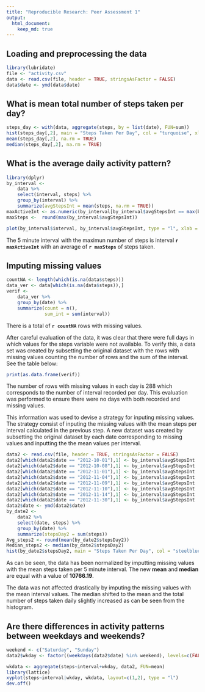 ```yaml
---
title: "Reproducible Research: Peer Assessment 1"
output: 
  html_document:
    keep_md: true
---
```



## Loading and preprocessing the data
```r
library(lubridate)
file <- "activity.csv"
data <- read.csv(file, header = TRUE, stringsAsFactor = FALSE)
data$date <- ymd(data$date)
```

## What is mean total number of steps taken per day?
```r
steps_day <- with(data, aggregate(steps, by = list(date), FUN=sum))    
hist(steps_day[,2], main = "Steps Taken Per Day", col = "turquoise", xlab = "steps/day")
mean(steps_day[,2], na.rm = TRUE)  
median(steps_day[,2], na.rm = TRUE) 
```   

## What is the average daily activity pattern?
```r
library(dplyr)
by_interval <- 
    data %>%
    select(interval, steps) %>%
    group_by(interval) %>%
    summarize(avgStepsInt = mean(steps, na.rm = TRUE))
maxActiveInt <- as.numeric(by_interval[by_interval$avgStepsInt == max(by_interval$avgStepsInt),1])
maxSteps <-  round(max(by_interval$avgStepsInt))
```
```r
plot(by_interval$interval, by_interval$avgStepsInt, type = "l", xlab = "5-minute interval", ylab = "steps")
```  

The 5 minute interval with the maximun number of steps is interval **`r maxActiveInt`** with an average of **`r maxSteps`** of steps taken.  

## Imputing missing values

```r
countNA <- length(which(is.na(data$steps)))
data_ver <- data[which(is.na(data$steps)),]
verif <- 
    data_ver %>%
    group_by(date) %>% 
    summarize(count = n(),
              sum_int = sum(interval))
```  
There is a total of **`r countNA`** rows with missing values.  

After careful evaluation of the data, it was clear that there were full days in which values for the steps variable were not available. To verify this, a data set was created by subsetting the original dataset with the rows with missing values counting the number of rows and the sum of the interval. See the table below:  
```r
print(as.data.frame(verif))
```  
The number of rows with missing values in each day is 288 which corresponds to the number of interval recorded per day. This evaluation was performed to ensure there were no days with both recorded and missing values.  

This information was used to devise a strategy for inputing missing values. The strategy consist of inputing the missing values with the mean steps per interval calculated in the previous step. A new dataset was created by subsetting the original dataset by each date corresponding to missing values and inputting the the mean values per interval. 

```r
data2 <- read.csv(file, header = TRUE, stringsAsFactor = FALSE)
data2[which(data2$date == "2012-10-01"),1] <- by_interval$avgStepsInt
data2[which(data2$date == "2012-10-08"),1] <- by_interval$avgStepsInt
data2[which(data2$date == "2012-11-01"),1] <- by_interval$avgStepsInt
data2[which(data2$date == "2012-11-04"),1] <- by_interval$avgStepsInt
data2[which(data2$date == "2012-11-09"),1] <- by_interval$avgStepsInt
data2[which(data2$date == "2012-11-10"),1] <- by_interval$avgStepsInt
data2[which(data2$date == "2012-11-14"),1] <- by_interval$avgStepsInt
data2[which(data2$date == "2012-11-30"),1] <- by_interval$avgStepsInt
data2$date <- ymd(data2$date)
by_date2 <- 
    data2 %>%
    select(date, steps) %>%
    group_by(date) %>%
    summarize(stepsDay2 = sum(steps))
Avg_steps2 <- round(mean(by_date2$stepsDay2))
Median_steps2 <- median(by_date2$stepsDay2)
hist(by_date2$stepsDay2, main = "Steps Taken Per Day", col = "steelblue1", xlab = "steps/day")
```  

As can be seen, the data has been normalized by imputting missing values with the mean steps taken per 5 minute interval. The new **mean** and **median** are equal with a value of **10766.19**.  

The data was not affected drastically by imputing the missing values with the mean interval values. The median shifted to the mean and the total number of steps taken daily slightly increased as can be seen from the histogram.  

## Are there differences in activity patterns between weekdays and weekends?

```r
weekend <- c("Saturday", "Sunday")
data2$wkday <- factor((weekdays(data2$date) %in% weekend), levels=c(FALSE, TRUE), labels=c('weekday', 'weekend'))

wkdata <- aggregate(steps~interval+wkday, data2, FUN=mean)
library(lattice)
xyplot(steps~interval|wkday, wkdata, layout=c(1,2), type = "l")
dev.off()
```



